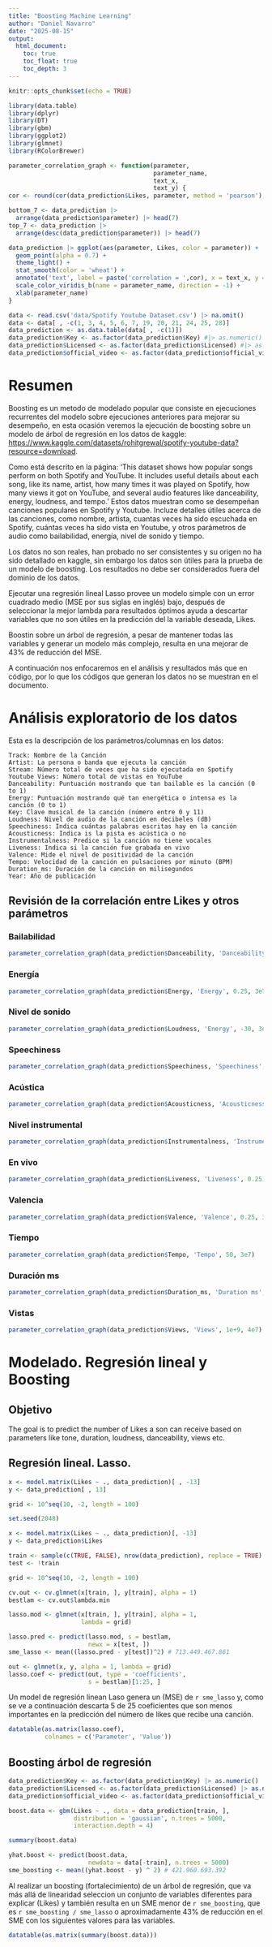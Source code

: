 ```yaml
---
title: "Boosting Machine Learning"
author: "Daniel Navarro"
date: "2025-08-15"
output:
  html_document:
    toc: true
    toc_float: true
    toc_depth: 3
---
```


```r
knitr::opts_chunk$set(echo = TRUE)
```

```r
library(data.table)
library(dplyr)
library(DT)
library(gbm)
library(ggplot2)
library(glmnet)
library(RColorBrewer)
```



```r

parameter_correlation_graph <- function(parameter,
                                        parameter_name,
                                        text_x,
                                        text_y) {
cor <- round(cor(data_prediction$Likes, parameter, method = 'pearson'), 4)

bottom_7 <- data_prediction |>
  arrange(data_prediction$parameter) |> head(7)
top_7 <- data_prediction |> 
  arrange(desc(data_prediction$parameter)) |> head(7)

data_prediction |> ggplot(aes(parameter, Likes, color = parameter)) +
  geom_point(alpha = 0.7) +
  theme_light() +
  stat_smooth(color = 'wheat') +
  annotate('text', label = paste('correlation = ',cor), x = text_x, y = text_y) +
  scale_color_viridis_b(name = parameter_name, direction = -1) +
  xlab(parameter_name)
}
```


```r
data <- read.csv('data/Spotify Youtube Dataset.csv') |> na.omit()
data <- data[ , -c(1, 3, 4, 5, 6, 7, 19, 20, 21, 24, 25, 28)]
data_prediction <- as.data.table(data[ , -c(1)])
data_prediction$Key <- as.factor(data_prediction$Key) #|> as.numeric()
data_prediction$Licensed <- as.factor(data_prediction$Licensed) #|> as.numeric()
data_prediction$official_video <- as.factor(data_prediction$official_video) #|> as.numeric()
```


# Resumen

Boosting es un metodo de modelado popular que consiste en ejecuciones recurrentes del modelo sobre ejecuciones anteriores para mejorar su desempeño, en esta ocasión veremos la ejecución de boosting sobre un modelo de árbol de regresión en los datos de kaggle: <https://www.kaggle.com/datasets/rohitgrewal/spotify-youtube-data?resource=download>.

Como está descrito en la página:  'This dataset shows how popular songs perform on both Spotify and YouTube. It includes useful details about each song, like its name, artist, how many times it was played on Spotify, how many views it got on YouTube, and several audio features like danceability, energy, loudness, and tempo.'
Estos datos muestran como se desempeñan canciones populares en Spotify y Youtube. Incluze detalles útiles acerca de las canciones, como nombre, artista, cuantas veces ha sido escuchada en Spotify, cuántas veces ha sido vista en Youtube, y otros parámetros de audio como bailabilidad, energía, nivel de sonido y tiempo.

Los datos no son reales, han probado no ser consistentes y su origen no ha sido detallado en kaggle, sin embargo los datos son útiles para la prueba de un modelo de boosting. Los resultados no debe ser considerados fuera del dominio de los datos.

Ejecutar una regresión lineal Lasso provee un modelo simple con un error cuadrado medio (MSE por sus siglas en inglés) bajo, después de seleccionar la mejor lambda para resultados óptimos ayuda a descartar variables que no son útiles en la predicción del la variable deseada, Likes.

Boostin sobre un árbol de regresión, a pesar de mantener todas las variables y generar un modelo más complejo, resulta en una mejorar de 43% de reducción del MSE.

A continuación nos enfocaremos en el análisis y resultados más que en código, por lo que los códigos que generan los datos no se muestran en el documento.

# Análisis exploratorio de los datos

Esta es la descripción de los parámetros/columnas en los datos:

    Track: Nombre de la Canción
    Artist: La persona o banda que ejecuta la canción
    Stream: Número total de veces que ha sido ejecutada en Spotify
    Youtube Views: Número total de vistas en YouTube
    Danceability: Puntuación mostrando que tan bailable es la canción (0 to 1)
    Energy: Puntuación mostrando qué tan energética o intensa es la canción (0 to 1)
    Key: Clave musical de la canción (número entre 0 y 11)
    Loudness: Nivel de audio de la canción en decibeles (dB)
    Speechiness: Indica cuántas palabras escritas hay en la canción
    Acousticness: Indica is la pista es acústica o no
    Instrumentalness: Predice si la canción no tiene vocales
    Liveness: Indica si la canción fue grabada en vivo
    Valence: Mide el nivel de positividad de la canción
    Tempo: Velocidad de la canción en pulsaciones por minuto (BPM)
    Duration_ms: Duración de la canción en milisegundos
    Year: Año de publicación

## Revisión de la correlación entre Likes y otros parámetros

### Bailabilidad
```r
parameter_correlation_graph(data_prediction$Danceability, 'Danceability', 0.25, 3e7)
```

### Energía

```r
parameter_correlation_graph(data_prediction$Energy, 'Energy', 0.25, 3e7)
```
### Nivel de sonido

```r
parameter_correlation_graph(data_prediction$Loudness, 'Energy', -30, 3e7)
```
### Speechiness

```r
parameter_correlation_graph(data_prediction$Speechiness, 'Speechiness', 0.5, 3e7)
```
### Acústica

```r
parameter_correlation_graph(data_prediction$Acousticness, 'Acousticness', 0.25, 3e7)
```

### Nivel instrumental

```r
parameter_correlation_graph(data_prediction$Instrumentalness, 'Instrumentalness', 0.25, 3e7)
```

### En vivo

```r
parameter_correlation_graph(data_prediction$Liveness, 'Liveness', 0.25, 3e7)
```

### Valencia

```r
parameter_correlation_graph(data_prediction$Valence, 'Valence', 0.25, 3e7)
```

### Tiempo

```r
parameter_correlation_graph(data_prediction$Tempo, 'Tempo', 50, 3e7)
```

### Duración ms

```r
parameter_correlation_graph(data_prediction$Duration_ms, 'Duration ms', 1e6, 3e7)
```

### Vistas

```r
parameter_correlation_graph(data_prediction$Views, 'Views', 1e+9, 4e7)
```



# Modelado. Regresión lineal y Boosting

## Objetivo

The goal is to predict the number of Likes a son can receive based on parameters like tone, duration, loudness, danceability, views etc.

## Regresión lineal. Lasso.

```r


x <- model.matrix(Likes ~ ., data_prediction)[ , -13]
y <- data_prediction[ , 13]

grid <- 10^seq(10, -2, length = 100)
```

```r
set.seed(2048)

x <- model.matrix(Likes ~ ., data_prediction)[, -13]
y <- data_prediction$Likes

train <- sample(c(TRUE, FALSE), nrow(data_prediction), replace = TRUE)
test <- !train

grid <- 10^seq(10, -2, length = 100)

cv.out <- cv.glmnet(x[train, ], y[train], alpha = 1)
bestlam <- cv.out$lambda.min

lasso.mod <- glmnet(x[train, ], y[train], alpha = 1,
                    lambda = grid)

lasso.pred <- predict(lasso.mod, s = bestlam,
                      newx = x[test, ])
sme_lasso <- mean((lasso.pred - y[test])^2) # 713.449.467.861

out <- glmnet(x, y, alpha = 1, lambda = grid)
lasso.coef <- predict(out, type = 'coefficients',
                      s = bestlam)[1:25, ]
```

Un model de regresión linean Laso genera un (MSE) de `r sme_lasso` y, como se ve a continuación descarta 5 de 25 coeficientes que son menos importantes en la predicción del número de likes que recibe una canción.

```r
datatable(as.matrix(lasso.coef), 
          colnames = c('Parameter', 'Value'))
```
## Boosting árbol de regresión

```r
data_prediction$Key <- as.factor(data_prediction$Key) |> as.numeric()
data_prediction$Licensed <- as.factor(data_prediction$Licensed) |> as.numeric()
data_prediction$official_video <- as.factor(data_prediction$official_video) |> as.numeric()

boost.data <- gbm(Likes ~ ., data = data_prediction[train, ],
                  distribution = 'gaussian', n.trees = 5000,
                  interaction.depth = 4)

summary(boost.data)

yhat.boost <- predict(boost.data,
                      newdata = data[-train], n.trees = 5000)
sme_boosting <- mean((yhat.boost - y) ^ 2) # 421.960.693.392
```

Al realizar un boosting (fortalecimiento) de un árbol de regresión, que va más allá de linearidad seleccion un conjunto de variables diferentes para explicar (Likes) y también resulta en un SME menor de `r sme_boosting`, que es `r sme_boosting / sme_lasso` o aproximadamente 43% de reducción en el SME con los siguientes valores para las variables.

```r
datatable(as.matrix(summary(boost.data)))
```